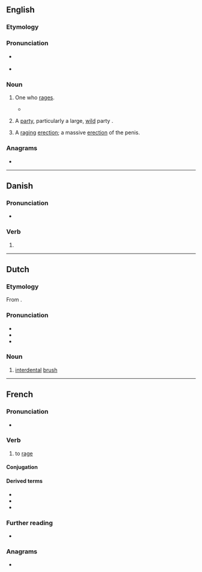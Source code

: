 {{also|Rager}}
==English==

===Etymology===
{{suffix|en|rage|er}}

===Pronunciation===
* {{a|US}} {{IPA|en|/ˈɹeɪd͡ʒɚ/}}
* {{audio|en|En-au-rager.ogg|Audio (AU)}}

===Noun===
{{en-noun}}

# {{lb|en|uncommon}} One who [[rage]]s.
#* {{quote-book|en|year=2005|author=Paul Blum|title=Teacher's Guide to Anger Management|page=51|passage='''Ragers''' are feared and detested by teachers for their potential to destroy a lesson.}}
# {{lb|en|slang}} A [[party]], particularly a large, [[wild]] party {{gloss|social event}}.
# {{lb|en|slang}} A [[raging]] [[erection]]; a massive [[erection]] of the penis.

===Anagrams===
* {{anagrams|en|a=aegrr|Grear|gerra}}

----

==Danish==

===Pronunciation===
* {{IPA|da|/raːɣər/|[ˈʁɑwɐ]}}

===Verb===
{{head|da|verb form}}

# {{inflection of|da|rage||pres|tense|nocat=1}}

----

==Dutch==

===Etymology===
From {{m|nl|rageren||to brush}}.
{{rfe|nl|check, please: is it from [[ragen]] or [[rageren]]?}}

===Pronunciation===
* {{rhymes|nl|aːɣər}}
* {{IPA|nl|/raːɣər/|/raːxər/}}
* {{hyphenation|nl|ra|ger}}

===Noun===
{{nl-noun|m|-s|ragertje}}

# [[interdental]] [[brush]]

----

==French==

===Pronunciation===
* {{audio|fr|LL-Q150 (fra)-Lepticed7-rager.wav|Audio}}

===Verb===
{{fr-verb}}

# to [[rage]]

====Conjugation====
{{fr-conj-auto}}

====Derived terms====
* {{l|fr|enragé}}
* {{l|fr|rage}}
* {{l|fr|rageur}}

===Further reading===
* {{R:TLFi}}

===Anagrams===
* {{l|fr|garer}}
